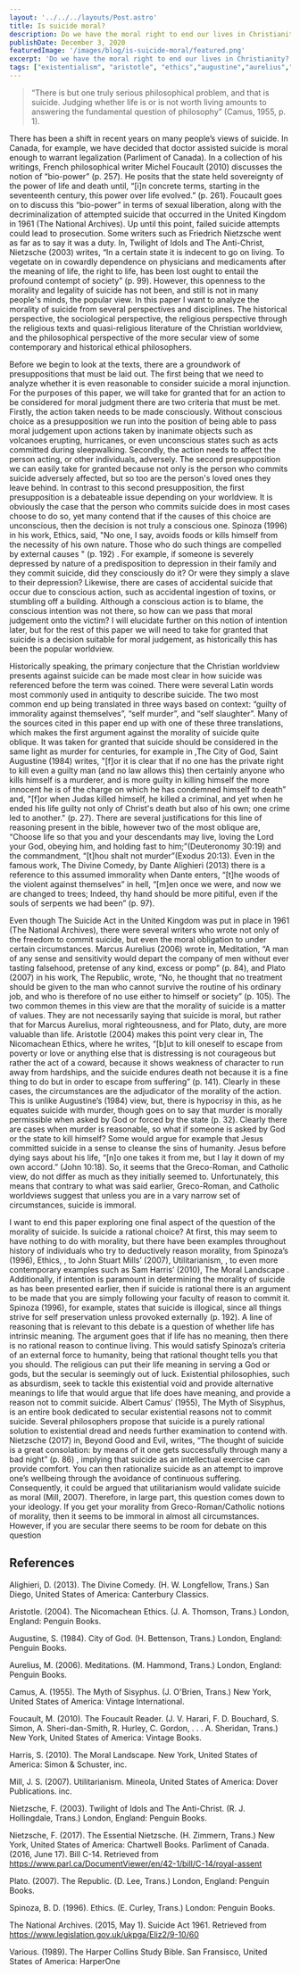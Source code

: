 ```yaml
---
layout: '../../../layouts/Post.astro'
title: Is suicide moral?
description: Do we have the moral right to end our lives in Christianity?
publishDate: December 3, 2020
featuredImage: '/images/blog/is-suicide-moral/featured.png'
excerpt: 'Do we have the moral right to end our lives in Christianity?'
tags: ["existentialism", "aristotle", "ethics","augustine","aurelius","camus","foucault","nietzsche","plato","spinoza"]
---
```


> “There is but one truly serious philosophical problem, and that is suicide. Judging whether life is or is not worth living amounts to answering the fundamental question of philosophy” (Camus, 1955, p. 1). 

There has been a shift in recent years on many people’s views of suicide. In Canada, for example, we have decided that doctor assisted suicide is moral enough to warrant legalization (Parliment of Canada). In a collection of his writings, French philosophical writer Michel Foucault (2010) discusses the notion of “bio-power” (p. 257). He posits that the state held sovereignty of the power of life and death until, “[i]n concrete terms, starting in the seventeenth century, this power over life evolved.” (p. 261). Foucault goes on to discuss this “bio-power” in terms of sexual liberation, along with the decriminalization of attempted suicide that occurred in the United Kingdom in 1961 (The National Archives). Up until this point, failed suicide attempts could lead to prosecution. Some writers such as Friedrich Nietzsche went as far as to say it was a duty. In, Twilight of Idols and The Anti-Christ, Nietzsche (2003) writes, “In a certain state it is indecent to go on living. To vegetate on in cowardly dependence on physicians and medicaments after the meaning of life, the right to life, has been lost ought to entail the profound contempt of society” (p. 99). However, this openness to the morality and legality of suicide has not been, and still is not in many people's minds, the popular view. In this paper I want to analyze the morality of suicide from several perspectives and disciplines. The historical perspective, the sociological perspective, the religious perspective through the religious texts and quasi-religious literature of the Christian worldview, and the philosophical perspective of the more secular view of some contemporary and historical ethical philosophers. 

Before we begin to look at the texts, there are a groundwork of presuppositions that must be laid out. The first being that we need to analyze whether it is even reasonable to consider suicide a moral injunction. For the purposes of this paper, we will take for granted that for an action to be considered for moral judgment there are two criteria that must be met. Firstly, the action taken needs to be made consciously. Without conscious choice as a presupposition we run into the position of being able to pass moral judgement upon actions taken by inanimate objects such as volcanoes erupting, hurricanes, or even unconscious states such as acts committed during sleepwalking. Secondly, the action needs to affect the person acting, or other individuals, adversely. The second presupposition we can easily take for granted because not only is the person who commits suicide adversely affected, but so too are the person's loved ones they leave behind. In contrast to this second presupposition, the first presupposition is a debateable issue depending on your worldview. It is obviously the case that the person who commits suicide does in most cases choose to do so, yet many contend that if the causes of this choice are unconscious, then the decision is not truly a conscious one. Spinoza (1996) in his work, Ethics, said, "No one, I say, avoids foods or kills himself from the necessity of his own nature. Those who do such things are compelled by external causes " (p. 192) . For example, if someone is severely depressed by nature of a predisposition to depression in their family and they commit suicide, did they consciously do it? Or were they simply a slave to their depression? Likewise, there are cases of accidental suicide that occur due to conscious action, such as accidental ingestion of toxins, or stumbling off a building. Although a conscious action is to blame, the conscious intention was not there, so how can we pass that moral judgement onto the victim? I will elucidate further on this notion of intention later, but for the rest of this paper we will need to take for granted that suicide is a decision suitable for moral judgement, as historically this has been the popular worldview. 

Historically speaking, the primary conjecture that the Christian worldview presents against suicide can be made most clear in how suicide was referenced before the term was coined. There were several Latin words most commonly used in antiquity to describe suicide. The two most common end up being translated in three ways based on context: “guilty of immorality against themselves”, “self murder”, and “self slaughter”. Many of the sources cited in this paper end up with one of these three translations, which makes the first argument against the morality of suicide quite oblique. It was taken for granted that suicide should be considered in the same light as murder for centuries, for example in ,The City of God, Saint Augustine (1984) writes, "[f]or it is clear that if no one has the private right to kill even a guilty man (and no law allows this) then certainly anyone who kills himself is a murderer, and is more guilty in killing himself the more innocent he is of the charge on which he has condemned himself to death” and, "[f]or when Judas killed himself, he killed a criminal, and yet when he ended his life guilty not only of Christ's death but also of his own; one crime led to another." (p. 27). There are several justifications for this line of reasoning present in the bible, however two of the most oblique are, “Choose life so that you and your descendants may live, loving the Lord your God, obeying him, and holding fast to him;”(Deuteronomy 30:19) and the commandment, “[t]hou shalt not murder”(Exodus 20:13). Even in the famous work, The Divine Comedy, by Dante Alighieri (2013) there is a reference to this assumed immorality when Dante enters, “[t]he woods of the violent against themselves” in hell, “[m]en once we were, and now we are changed to trees; Indeed, thy hand should be more pitiful, even if the souls of serpents we had been” (p. 97). 

Even though The Suicide Act in the United Kingdom was put in place in 1961 (The National Archives), there were several writers who wrote not only of the freedom to commit suicide, but even the moral obligation to under certain circumstances. Marcus Aurelius (2006) wrote in, Meditation, “A man of any sense and sensitivity would depart the company of men without ever tasting falsehood, pretense of any kind, excess or pomp” (p. 84), and Plato (2007) in his work, The Republic, wrote, “No, he thought that no treatment should be given to the man who cannot survive the routine of his ordinary job, and who is therefore of no use either to himself or society” (p. 105). The two common themes in this view are that the morality of suicide is a matter of values. They are not necessarily saying that suicide is moral, but rather that for Marcus Aurelius, moral righteousness, and for Plato, duty, are more valuable than life. Aristotle (2004) makes this point very clear in, The Nicomachean Ethics, where he writes, “[b]ut to kill oneself to escape from poverty or love or anything else that is distressing is not courageous but rather the act of a coward, because it shows weakness of character to run away from hardships, and the suicide endures death not because it is a fine thing to do but in order to escape from suffering” (p. 141). Clearly in these cases, the circumstances are the adjudicator of the morality of the action. This is unlike Augustine’s (1984) view, but, there is hypocrisy in this, as he equates suicide with murder, though goes on to say that murder is morally permissible when asked by God or forced by the state (p. 32). Clearly there are cases when murder is reasonable, so what if someone is asked by God or the state to kill himself? Some would argue for example that Jesus committed suicide in a sense to cleanse the sins of humanity. Jesus before dying says about his life, “[n]o one takes it from me, but I lay it down of my own accord.” (John 10:18). So, it seems that the Greco-Roman, and Catholic view, do not differ as much as they initially seemed to. Unfortunately, this means that contrary to what was said earlier, Greco-Roman, and Catholic worldviews suggest that unless you are in a vary narrow set of circumstances, suicide is immoral. 

I want to end this paper exploring one final aspect of the question of the morality of suicide. Is suicide a rational choice? At first, this may seem to have nothing to do with morality, but there have been examples throughout history of individuals who try to deductively reason morality, from Spinoza’s (1996), Ethics, , to John Stuart Mills’ (2007), Utilitarianism, , to even more contemporary examples such as Sam Harris’ (2010), The Moral Landscape . Additionally, if intention is paramount in determining the morality of suicide as has been presented earlier, then if suicide is rational there is an argument to be made that you are simply following your faculty of reason to commit it. Spinoza (1996), for example, states that suicide is illogical, since all things strive for self preservation unless provoked externally (p. 192). A line of reasoning that is relevant to this debate is a question of whether life has intrinsic meaning. The argument goes that if life has no meaning, then there is no rational reason to continue living. This would satisfy Spinoza’s criteria of an external force to humanity, being that rational thought tells you that you should. The religious can put their life meaning in serving a God or gods, but the secular is seemingly out of luck. Existential philosophies, such as absurdism, seek to tackle this existential void and provide alternative meanings to life that would argue that life does have meaning, and provide a reason not to commit suicide. Albert Camus’ (1955), The Myth of Sisyphus, is an entire book dedicated to secular existential reasons not to commit suicide. Several philosophers propose that suicide is a purely rational solution to existential dread and needs further examination to contend with. Nietzsche (2017) in, Beyond Good and Evil, writes, “The thought of suicide is a great consolation: by means of it one gets successfully through many a bad night” (p. 86) , implying that suicide as an intellectual exercise can provide comfort. You can then rationalize suicide as an attempt to improve one’s wellbeing through the avoidance of continuous suffering. Consequently, it could be argued that utilitarianism would validate suicide as moral (Mill, 2007). Therefore, in large part, this question comes down to your ideology. If you get your morality from Greco-Roman/Catholic notions of morality, then it seems to be immoral in almost all circumstances. However, if you are secular there seems to be room for debate on this question

## References 

Alighieri, D. (2013). The Divine Comedy. (H. W. Longfellow, Trans.) San Diego, United States of America: Canterbury Classics. 

Aristotle. (2004). The Nicomachean Ethics. (J. A. Thomson, Trans.) London, England: Penguin Books.

Augustine, S. (1984). City of God. (H. Bettenson, Trans.) London, England: Penguin Books. 

Aurelius, M. (2006). Meditations. (M. Hammond, Trans.) London, England: Penguin Books. 

Camus, A. (1955). The Myth of Sisyphus. (J. O'Brien, Trans.) New York, United States of America: Vintage International. 

Foucault, M. (2010). The Foucault Reader. (J. V. Harari, F. D. Bouchard, S. Simon, A. Sheri-dan-Smith, R. Hurley, C. Gordon, . . . A. Sheridan, Trans.) New York, United States of America: Vintage Books. 

Harris, S. (2010). The Moral Landscape. New York, United States of America: Simon & Schuster, inc. 

Mill, J. S. (2007). Utilitarianism. Mineola, United States of America: Dover Publications. inc. 

Nietzsche, F. (2003). Twilight of Idols and The Anti-Christ. (R. J. Hollingdale, Trans.) London, England: Penguin Books. 

Nietzsche, F. (2017). The Essential Nietzsche. (H. Zimmern, Trans.) New York, United States of America: Chartwell Books. Parliment of Canada. (2016, June 17). Bill C-14. Retrieved from https://www.parl.ca/DocumentViewer/en/42-1/bill/C-14/royal-assent 

Plato. (2007). The Republic. (D. Lee, Trans.) London, England: Penguin Books. 

Spinoza, B. D. (1996). Ethics. (E. Curley, Trans.) London: Penguin Books. 

The National Archives. (2015, May 1). Suicide Act 1961. Retrieved from https://www.legislation.gov.uk/ukpga/Eliz2/9-10/60 

Various. (1989). The Harper Collins Study Bible. San Fransisco, United States of America: HarperOne